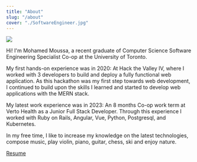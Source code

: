 ```yaml
---
title: "About"
slug: "/about"
cover: "./SoftwareEngineer.jpg"
---
```


![](./AtMontrealBiosphere.jpg)

Hi! I'm Mohamed Moussa, a recent graduate of Computer Science Software Engineering Specialist Co-op at the University of Toronto.

My first hands-on experience was in 2020: At Hack the Valley IV, where I worked with 3 developers to build and deploy a fully functional web application.
As this hackathon was my first step towards web development,
I continued to build upon the skills I learned and started to develop web applications with the MERN stack.

My latest work experience was in 2023: An 8 months Co-op work term at Verto Health as a Junior Full Stack Developer.
Through this experience I worked with Ruby on Rails, Angular, Vue, Python, Postgresql, and Kubernetes.

In my free time, I like to increase my knowledge on the latest technologies, compose music, play violin, piano, guitar, chess, ski and enjoy nature.

[Resume](https://drive.google.com/file/d/1gBQY2MkYgSlCBmFYBClA2zcEqJO_Y7bB/view?usp=sharing)
